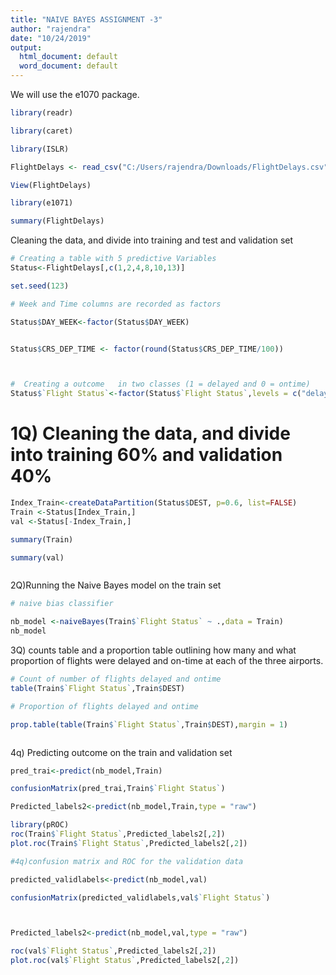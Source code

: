---
title: "NAIVE BAYES ASSIGNMENT -3"
author: "rajendra"
date: "10/24/2019"
output:
  html_document: default
  word_document: default
---
We will use the e1070 package.
```{r}
library(readr)

library(caret)

library(ISLR)

FlightDelays <- read_csv("C:/Users/rajendra/Downloads/FlightDelays.csv")

View(FlightDelays)

library(e1071)

summary(FlightDelays)
```

Cleaning the data, and divide into training and test and validation set

```{r}
# Creating a table with 5 predictive Variables
Status<-FlightDelays[,c(1,2,4,8,10,13)]

set.seed(123)

# Week and Time columns are recorded as factors

Status$DAY_WEEK<-factor(Status$DAY_WEEK)


Status$CRS_DEP_TIME <- factor(round(Status$CRS_DEP_TIME/100))



#  Creating a outcome   in two classes (1 = delayed and 0 = ontime)
Status$`Flight Status`<-factor(Status$`Flight Status`,levels = c("delayed","ontime"),labels=c(1,0))


```


# 1Q) Cleaning the data, and divide into training 60%  and validation 40%

```{r}

Index_Train<-createDataPartition(Status$DEST, p=0.6, list=FALSE)
Train <-Status[Index_Train,]
val <-Status[-Index_Train,]

summary(Train)

summary(val)



```






2Q)Running the Naive Bayes model on the train set

```{r}
# naive bias classifier

nb_model <-naiveBayes(Train$`Flight Status` ~ .,data = Train)
nb_model

```

3Q)  counts table and a proportion table outlining how many and what proportion of flights were delayed and on-time at each of the three airports.


```{r}

# Count of number of flights delayed and ontime
table(Train$`Flight Status`,Train$DEST)

# Proportion of flights delayed and ontime

prop.table(table(Train$`Flight Status`,Train$DEST),margin = 1)



```




4q) Predicting outcome on the train and  validation set 
 
 
```{r}
pred_trai<-predict(nb_model,Train)

confusionMatrix(pred_trai,Train$`Flight Status`)

Predicted_labels2<-predict(nb_model,Train,type = "raw")

library(pROC)
roc(Train$`Flight Status`,Predicted_labels2[,2])
plot.roc(Train$`Flight Status`,Predicted_labels2[,2])

```


```{r}
#4q)confusion matrix and ROC for the validation data

predicted_validlabels<-predict(nb_model,val)

confusionMatrix(predicted_validlabels,val$`Flight Status`)



Predicted_labels2<-predict(nb_model,val,type = "raw")

roc(val$`Flight Status`,Predicted_labels2[,2])
plot.roc(val$`Flight Status`,Predicted_labels2[,2])


```





